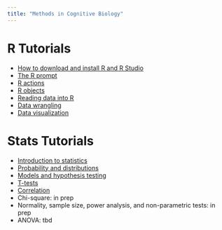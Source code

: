 ```yaml
---
title: "Methods in Cognitive Biology"
---
```


# R Tutorials

- [How to download and install R and R Studio](download_and_install.html)
- [The R prompt](prompt.html)
- [R actions](actions.html)
- [R objects](objects.html)
- [Reading data into R](reading_data_into_R.html)
- [Data wrangling](data_wrangling_dplyr.html)
- [Data visualization](data_viz_ggplot.html)

# Stats Tutorials
- [Introduction to statistics](stats_tutorials/stats_intro.html)
- [Probability and distributions](stats_tutorials/prob_distribution.html)
- [Models and hypothesis testing](stats_tutorials/hypoth_test_mod_error.html)
- [T-tests](stats_tutorials/t_tests.html)
- [Correlation](stats_tutorials/correlation.html)
- Chi-square: in prep
- Normality, sample size, power analysis, and non-parametric tests: in prep
- ANOVA: tbd
